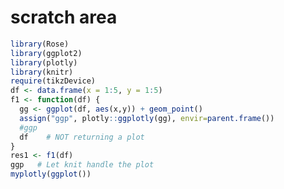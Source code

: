 # scratch area



```r
library(Rose)
library(ggplot2)
library(plotly)
library(knitr)
require(tikzDevice)
df <- data.frame(x = 1:5, y = 1:5)
f1 <- function(df) {
  gg <- ggplot(df, aes(x,y)) + geom_point()
  assign("ggp", plotly::ggplotly(gg), envir=parent.frame())
  #ggp
  df    # NOT returning a plot
}
res1 <- f1(df)
ggp   # Let knit handle the plot
myplotly(ggplot())
```


<!-- ## Z0 -->



<!-- ```{r, echo=FALSE, results='asis', warning=FALSE} -->

<!-- df<-NULL -->

<!-- ##############################  MG -->


<!-- ###################### MG -->
<!-- mt<-read_df("/home/garofalo/analysis/heavy_quarks/data_Inc/out/cB211.072.64_ins48_ins64_th6.dat_HLT_AoverB") -->
<!-- all_obs_AB<- get_all_corr(mt) -->
<!-- # dfY<- get_block_n(mt,1) -->
<!-- # dfY<- rbind(dfY, get_block_n(mt,2)) -->
<!-- dfY<-add_corr_to_df(string ="HLT_Z0-sig0-alpha2.00", all_obs=all_obs_AB,mt=mt,df = NULL, -->
<!--                    log = FALSE, number = NULL,nudge = 0,print_res = FALSE,  -->
<!--                    ,reshape = FALSE) -->


<!-- mt1<-read_df("/home/garofalo/analysis/heavy_quarks/data_Inc/out/cB211.072.64_ins48_ins64_th6.dat_output") -->
<!-- all_obs<- get_all_corr(mt1) -->
<!-- df1<-add_corr_to_df(string ="HLT_Z0-sig0-alpha2.00", all_obs=all_obs,mt=mt1,df = NULL, -->
<!--                    log = FALSE, number = NULL,nudge = 0,print_res = FALSE,  -->
<!--                    ,rename="MG-Z0-alpha0") -->
<!-- Z0_value_exact_theta<- get_full_res(string = "HLT_Z0-sig0-alpha2.00",all_obs = all_obs,mt = mt1) -->
<!-- # df1<-add_corr_to_df(string ="HLT_Z0-sig0-alpha0.00", all_obs=all_obs,mt=mt1,df = df1, -->
<!-- #                    log = FALSE, number = NULL,nudge = 0,print_res = FALSE, rename="MG-Z0-alpha1") -->


<!-- ###### -->
<!-- ################ plot -->
<!-- df1$x<- log2(df1$x) -->
<!-- df1$xfit<- log2(df1$xfit) -->
<!-- df1$tmin<-log2(df1$tmin) -->
<!-- df1$tmax<-log2(df1$tmax) -->
<!-- gg<- plot_df_corr_ggplot(df1) -->
<!-- #gg<-myggplot(fill = FALSE,shape = FALSE) -->
<!-- # gg<-gg + geom_point(aes(x=log2(df$lam)  , y=df[,4], -->
<!-- #                        color=paste0("rho-",df$label) -->
<!-- #                        )) -->
<!-- # gg<-gg + geom_errorbar(aes(x=log2(df$lam)  , ymin=df[,4]-df[,5], -->
<!-- #                            ymax=df[,4]+df[,5], -->
<!-- #                        color=paste0("rho-",df$label) -->
<!-- #                        )) -->



<!-- fig<- myplotly(gg,"","log2(lam)", "rho", to_print=TRUE ) -->
<!-- ############# -->


<!-- tmp<-data.frame("lam"=dfY[,1], "A/A0"=dfY[,2]/dfY[,4], "B/Bnorm"=dfY[,3], "rho"=df1$y, -->
<!--                 "drho"=df1$err, -->
<!--                   "label"=df1$label -->
<!--                 ) -->
<!-- df<-rbind(df,tmp) -->


<!-- ``` -->



<!-- ```{r, echo=FALSE, results='asis', warning=FALSE} -->

<!-- df<-NULL -->

<!-- mt1<-read_df("/home/garofalo/analysis/heavy_quarks/data_Inc/out/cB211.072.64_ins48_ins64_th6.dat_HLT_kernel") -->
<!-- all_obs<- get_all_corr(mt1) -->
<!-- df1<-add_corr_to_df(string ="HLT_Z0-sig0-alpha2.00_lam16384.0000", -->
<!--                     all_obs=all_obs,mt=mt1,df = NULL, -->
<!--                    log = FALSE, number = NULL,nudge = 0,print_res = FALSE) -->

<!-- df1<-add_corr_to_df(string ="HLT_Z0-sig0-alpha2.00_lam32.0000", -->
<!--                     all_obs=all_obs,mt=mt1,df = df1, -->
<!--                    log = FALSE, number = NULL,nudge = 0,print_res = FALSE) -->

<!-- tmp<-data.frame("omega"=df1$x, "K"=df1$y, "Kb"=df1$fit,  -->
<!--                  "label"=paste0(df1$label) -->
<!--                 ) -->
<!-- df<-rbind(df,tmp) -->

<!-- ################ plot -->
<!-- gg<-myggplot(shape = FALSE,fill = FALSE) -->
<!-- gg<-gg + geom_line(aes(x=df$omega  , y=df$Kb, -->
<!--                        color=paste0("K-",df$label), -->
<!--                        linetype=paste0("K-",df$label))) -->
<!-- gg<-gg + geom_line(aes(x=df$omega  , y=df$K, -->
<!--                        color="exact", -->
<!--                        linetype="exact")) -->

<!-- fig<- myplotly(gg,"","omega", "K", to_print=TRUE ) -->


<!-- ``` -->



<!-- ```{r, echo=FALSE, results='asis', warning=FALSE} -->
<!-- file<-"/home/garofalo/analysis/heavy_quarks/data_Inc/out/cB211.072.64_ins48_ins64_th6.dat_fit_HLT_Z0-sigma_fit_data.txt" -->
<!-- df<- read.table(file, header=FALSE, fill=TRUE) -->


<!-- gg<- myggplot(fill=FALSE) -->
<!-- idy<-ncol(df)-2 -->


<!-- gg<-gg+  geom_point(data=df, mapping=aes(x=df[,1] , y=df[,idy], -->
<!--                                          color=as.factor(df[,idy+2]), shape=as.factor(df[,idy+2]))  -->
<!--                     ,width=1e-4)  +labs(color = "", shape="") -->
<!-- gg<-gg + geom_errorbar(data=df, mapping=aes(x=df[,1] , ymin=df[,idy]-df[,idy+1], -->
<!--                                             ymax=df[,idy]+df[,idy+1],color=as.factor(df[,idy+2]),shape=as.factor(df[,idy+2]) )  -->
<!--                                ,width=1e-4) -->
<!-- datalist = list() -->
<!-- for (n in c(1:1)){ -->

<!--           file=sprintf("/home/garofalo/analysis/heavy_quarks/data_Inc/out/cB211.072.64_ins48_ins64_th6.dat_fit_HLT_Z0-sigma_fit_out_n%d_sigma.txt",n-1) -->
<!--           #if(!file.exists(file)){next} -->
<!--           datalist[[n]]<- read.table(file, header=FALSE, fill=TRUE,    -->
<!--                                      col.names=c(paste0("x",n),paste0("fit",n),paste0("fiterr",n))) -->

<!--           gg<-gg + geom_ribbon(data=datalist[[n]],  -->
<!--                                mapping=aes_string(x=datalist[[n]][,1] , -->
<!--                                                   ymin=datalist[[n]][,2]-datalist[[n]][,3], -->
<!--                                                   ymax=datalist[[n]][,2]+datalist[[n]][,3]),alpha=0.5, fill="red") -->
<!--           gg<-gg + geom_line(data=datalist[[n]], -->
<!--                              mapping=aes_string(x=datalist[[n]][,1] , -->
<!--                                                 y=datalist[[n]][,2]  ),color="red" ) -->


<!-- } -->

<!-- gg<- gg+geom_point(aes(x=0, y=Z0_value_exact_theta[,1], -->
<!--                         color="sigma=0", shape="sigma=0")) -->
<!-- gg<- gg+geom_errorbar(aes(x=0, ymax=Z0_value_exact_theta[,1]+Z0_value_exact_theta[,2], -->
<!--                            ymin=Z0_value_exact_theta[,1]-Z0_value_exact_theta[,2], -->
<!--                            color="sigma=0", shape="sigma=0" -->
<!--                            ), width=0.002) -->
<!-- fig<- myplotly(gg,title,"$\\sigma$", "$Z_0$", -->
<!--                        to_print = FALSE, output="HTML", legend_position = c(0.8,0.9))  -->
<!-- fig -->
<!-- ``` -->
